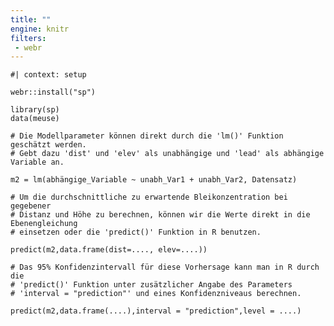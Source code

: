 ```yaml
---
title: ""
engine: knitr
filters:
 - webr
---
```



```webr-r
#| context: setup

webr::install("sp")

```

```webr-r

library(sp)
data(meuse)

# Die Modellparameter können direkt durch die 'lm()' Funktion geschätzt werden. 
# Gebt dazu 'dist' und 'elev' als unabhängige und 'lead' als abhängige Variable an.

m2 = lm(abhängige_Variable ~ unabh_Var1 + unabh_Var2, Datensatz)

# Um die durchschnittliche zu erwartende Bleikonzentration bei gegebener 
# Distanz und Höhe zu berechnen, können wir die Werte direkt in die Ebenengleichung 
# einsetzen oder die 'predict()' Funktion in R benutzen.

predict(m2,data.frame(dist=...., elev=....))

# Das 95% Konfidenzintervall für diese Vorhersage kann man in R durch die 
# 'predict()' Funktion unter zusätzlicher Angabe des Parameters 
# 'interval = "prediction"' und eines Konfidenzniveaus berechnen.

predict(m2,data.frame(....),interval = "prediction",level = ....)


```
